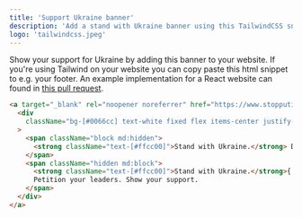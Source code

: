 ```yaml
---
title: 'Support Ukraine banner'
description: 'Add a stand with Ukraine banner using this TailwindCSS snippet'
logo: 'tailwindcss.jpeg'
---
```


Show your support for Ukraine by adding this banner to your website.
If you're using Tailwind on your website you can copy paste this html snippet
to e.g. your footer. An example implementation for a React website can found
in [this pull request](https://github.com/vnglst/koenvangilst.nl/pull/96/files).

```html
<a target="_blank" rel="noopener noreferrer" href="https://www.stopputin.net/">
  <div
    className="bg-[#0066cc] text-white fixed flex items-center justify-center bottom-0 w-screen h-12 z-50"
  >
    <span className="block md:hidden">
      <strong className="text-[#ffcc00]">Stand with Ukraine.</strong> Donate →
    </span>
    <span className="hidden md:block">
      <strong className="text-[#ffcc00]">Stand with Ukraine.</strong>{' '}
      Petition your leaders. Show your support.
    </span>
  </div>
</a>
```
